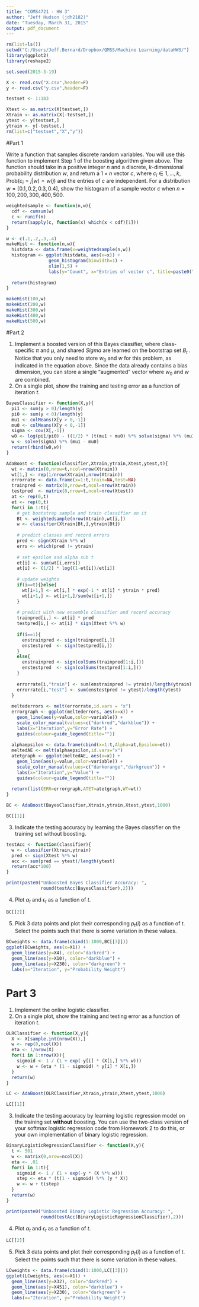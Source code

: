 ---
title: "COMS4721 - HW 3"
author: "Jeff Hudson (jdh2182)"
date: "Tuesday, March 31, 2015"
output: pdf_document
---

```{r message=FALSE, echo=FALSE}
rm(list=ls())
setwd("C:/Users/Jeff.Bernard/Dropbox/QMSS/Machine Learning/dataHW3/")
library(ggplot2)
library(reshape2)

set.seed(2015-3-19)

X <- read.csv("X.csv",header=F)
y <- read.csv("y.csv",header=F)

testset <- 1:183

Xtest <- as.matrix(X[testset,])
Xtrain <- as.matrix(X[-testset,])
ytest <- y[testset,]
ytrain <- y[-testset,]
rm(list=c("testset","X","y"))
```

#Part 1

Write a function that samples discrete random variables. You will use this function to implement Step 1 of the boosting algorithm given above. The function should take in a positive integer $n$ and a discrete, $k$-dimensional probability distribution $w$, and return a $1 \times n$ vector $c$, where $c_i \in {1,\ldots,k}$, Prob$(c_i = j|w) = w(j)$ and the entries of $c$ are independent. For a distribution $w = [0.1, 0.2, 0.3, 0.4]$,
show the histogram of a sample vector $c$ when $n = 100, 200, 300, 400, 500$.

```{r}
weightedsample <- function(n,w){
  cdf <- cumsum(w)
  c <- runif(n)
  return(sapply(c, function(x) which(x < cdf)[1]))
}
```
  
```{r echo=FALSE, fig.height=2.5,fig.width=2.3}
w <- c(.1,.2,.3,.4)
makeHist <- function(n,w){
  histdata <- data.frame(x=weightedsample(n,w))
  histogram <- ggplot(histdata, aes(x=x)) + 
                geom_histogram(binwidth=1) + 
                xlim(1,5) + 
                labs(y="Count", x="Entries of vector c", title=paste0("n = ",n))
                
  return(histogram)
}

makeHist(100,w)
makeHist(200,w)
makeHist(300,w)
makeHist(400,w)
makeHist(500,w)
```

#Part 2

1. Implement a boosted version of this Bayes classifier, where class-specific $\pi$ and $\mu$, and shared $Sigma$ are learned on the bootstrap set $B_t$ . Notice that you only need to store $w_0$ and $w$ for this problem, as indicated in the equation above. Since the data already contains a bias dimension, you can store a single "augmented" vector where $w_0$ and $w$ are combined.
2. On a single plot, show the training and testing error as a function of iteration $t$.  
```{r echo=FALSE, fig.height=3.5}
BayesClassifier <- function(X,y){
  pi1 <- sum(y > 0)/length(y)
  pi0 <- sum(y < 0)/length(y)
  mu1 <- colMeans(X[y > 0,-1])
  mu0 <- colMeans(X[y < 0,-1])
  sigma <- cov(X[,-1])
  w0 <- log(pi1/pi0) - ((1/2) * (t(mu1 + mu0) %*% solve(sigma) %*% (mu1 - mu0)))
  w <- solve(sigma) %*% (mu1 - mu0)
  return(rbind(w0,w))
}

AdaBoost <- function(classifier,Xtrain,ytrain,Xtest,ytest,t){
  wt <- matrix(0,nrow=t,ncol=nrow(Xtrain))
  wt[1,] <- rep(1/nrow(Xtrain),nrow(Xtrain))
  errorrate <- data.frame(x=1:t,train=NA,test=NA)
  trainpred <- matrix(0,nrow=t,ncol=nrow(Xtrain))
  testpred  <- matrix(0,nrow=t,ncol=nrow(Xtest))
  at <- rep(0,t)
  et <- rep(0,t)
  for(i in 1:t){
    # get bootstrap sample and train classifier on it
    Bt <- weightedsample(nrow(Xtrain),wt[i,])
    w <- classifier(Xtrain[Bt,],ytrain[Bt])
    
    # predict classes and record errors
    pred <- sign(Xtrain %*% w)
    errs <- which(pred != ytrain)
    
    # set epsilon and alpha sub t
    et[i] <- sum(wt[i,errs])
    at[i] <- (1/2) * log((1-et[i])/et[i])
    
    # update weights
    if(i==t){}else{
      wt[i+1,] <- wt[i,] * exp(-1 * at[i] * ytrain * pred)
      wt[i+1,] <- wt[i+1,]/sum(wt[i+1,])
    }
    
    # predict with new ensemble classifier and record accuracy
    trainpred[i,] <- at[i] * pred
    testpred[i,] <- at[i] * sign(Xtest %*% w)
    
    if(i==1){
      enstrainpred <- sign(trainpred[i,])
      enstestpred  <- sign(testpred[i,])
    }
    else{
      enstrainpred <- sign(colSums(trainpred[1:i,]))
      enstestpred  <- sign(colSums(testpred[1:i,]))
    }
    
    errorrate[i,"train"] <- sum(enstrainpred != ytrain)/length(ytrain)
    errorrate[i,"test"] <- sum(enstestpred != ytest)/length(ytest)
  }
  
  meltederrors <- melt(errorrate,id.vars = "x")
  errorgraph <- ggplot(meltederrors, aes(x=x)) + 
    geom_line(aes(y=value,color=variable)) +
    scale_color_manual(values=c("darkred","darkblue")) +
    labs(x="Iteration",y="Error Rate") +
    guides(colour=guide_legend(title=""))
  
  alphaepsilon <- data.frame(cbind(x=1:t,Alpha=at,Epsilon=et))
  meltedAE <- melt(alphaepsilon,id.vars="x")
  atetgraph <- ggplot(meltedAE, aes(x=x)) + 
    geom_line(aes(y=value,color=variable)) +
    scale_color_manual(values=c("darkorange","darkgreen")) +
    labs(x="Iteration",y="Value") +
    guides(colour=guide_legend(title=""))
  
  return(list(ERR=errorgraph,ATET=atetgraph,WT=wt))
}

BC <- AdaBoost(BayesClassifier,Xtrain,ytrain,Xtest,ytest,1000)

BC[[1]]
```
3. Indicate the testing accuracy by learning the Bayes classifier on the training set without boosting.
```{r echo=FALSE}
testAcc <- function(classifier){
  w <- classifier(Xtrain,ytrain)
  pred <- sign(Xtest %*% w)
  acc <- sum(pred == ytest)/length(ytest)
  return(acc*100)
}

print(paste0("Unboosted Bayes Classifier Accuracy: ",
             round(testAcc(BayesClassifier),2)))
```
4. Plot $\alpha_t$ and $\epsilon_t$ as a function of $t$.  
```{r echo=FALSE, fig.height=3.5}
BC[[2]]
```
5. Pick 3 data points and plot their corresponding $p_t(i)$ as a function of $t$. Select the points such that there is some variation in these values.  
```{r echo=FALSE, fig.height=3.5}
BCweights <- data.frame(cbind(1:1000,BC[[3]]))
ggplot(BCweights, aes(x=X1)) + 
  geom_line(aes(y=X4), color="darkred") + 
  geom_line(aes(y=X10), color="darkblue") +
  geom_line(aes(y=X230), color="darkgreen") +
  labs(x="Iteration", y="Probability Weight")
```

# Part 3

1. Implement the online logistic classifier.
2. On a single plot, show the training and testing error as a function of iteration $t$.  
```{r echo=FALSE, fig.height=3.5}
OLRClassifier <- function(X,y){
  X <- X[sample.int(nrow(X)),]
  w <- rep(0,ncol(X))
  eta <- 1/nrow(X)
  for(i in 1:nrow(X)){
    sigmoid <- 1 / (1 + exp(-y[i] * (X[i,] %*% w)))
    w <- w + (eta * (1 - sigmoid) * y[i] * X[i,]) 
  }
  return(w)
}

LC <- AdaBoost(OLRClassifier,Xtrain,ytrain,Xtest,ytest,1000)

LC[[1]]
```

3. Indicate the testing accuracy by learning logistic regression model on the training set **without** boosting. You can use the two-class version of your softmax logistic regression code from Homework 2 to do this, or your own implementation of binary logistic regression.  

```{r echo=FALSE}
BinaryLogisticRegressionClassifier <- function(X,y){
  t <- 501
  w <- matrix(0,nrow=ncol(X))
  eta <- .01
  for(i in 1:t){
    sigmoid <- 1 / (1 + exp(-y * (X %*% w)))
    step <- eta * (t(1 - sigmoid) %*% (y * X))
    w <- w + t(step)
  }
  return(w)
}

print(paste0("Unboosted Binary Logistic Regression Accuracy: ",
             round(testAcc(BinaryLogisticRegressionClassifier),2)))
```

4. Plot $\alpha_t$ and $\epsilon_t$ as a function of $t$.  
```{r echo=FALSE, fig.height=3.5}
LC[[2]]
```
5. Pick 3 data points and plot their corresponding $p_t(i)$ as a function of $t$. Select the points such that there is some variation in these values.  
```{r echo=FALSE, fig.height=3.5}
LCweights <- data.frame(cbind(1:1000,LC[[3]]))
ggplot(LCweights, aes(x=X1)) + 
  geom_line(aes(y=X32), color="darkred") + 
  geom_line(aes(y=X451), color="darkblue") +
  geom_line(aes(y=X230), color="darkgreen") +
  labs(x="Iteration", y="Probability Weight")
```




